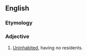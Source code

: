 ==English==

===Etymology===
{{prefix|en|un|populated}}

===Adjective===
{{en-adj}}

# [[uninhabited|Uninhabited]], having no residents.